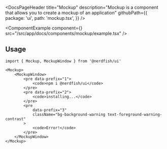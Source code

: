 <DocsPageHeader
	title="Mockup"
	description="Mockup is a component that allows you to create a mockup of an application"
	githubPath={{
		package: 'ui',
		path: 'mockup.tsx',
	}}
/>

<ComponentExample
	component={<MockupExample />}
	src="/src/app/docs/components/mockup/example.tsx"
/>

## Usage

```tsx
import { Mockup, MockupWindow } from '@nerdfish/ui'
```

```tsx
<Mockup>
	<MockupWindow>
		<pre data-prefix="1">
			<code>npm i @nerdfish/ui</code>
		</pre>
		<pre data-prefix="2">
			<code>installing...</code>
		</pre>
		<pre
			data-prefix="3"
			className="bg-background-warning text-foreground-warning-contrast"
		>
			<code>Error!</code>
		</pre>
	</MockupWindow>
</Mockup>
```

